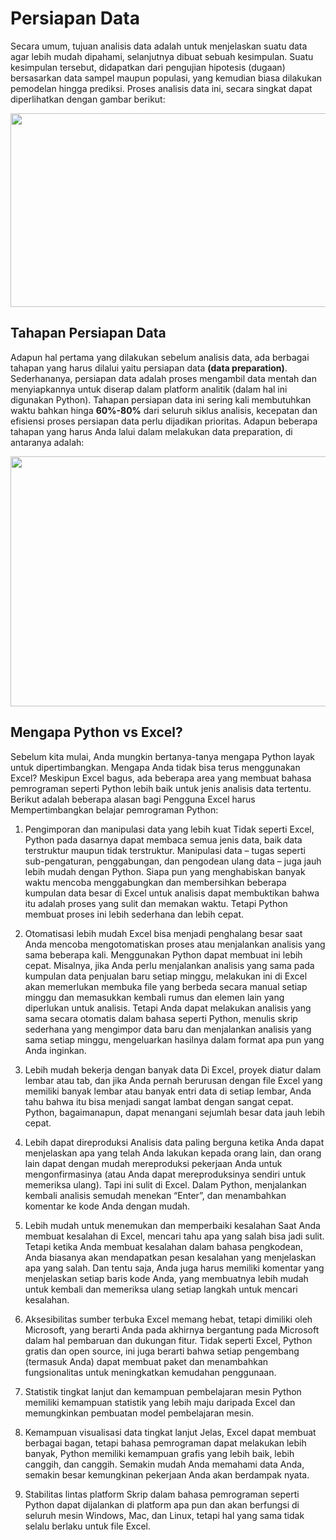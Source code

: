 # Persiapan Data

Secara umum, tujuan analisis data adalah untuk menjelaskan suatu data agar lebih mudah dipahami, selanjutnya dibuat sebuah kesimpulan. Suatu kesimpulan tersebut, didapatkan dari pengujian hipotesis (dugaan) bersasarkan data sampel maupun populasi, yang kemudian biasa dilakukan pemodelan hingga prediksi. Proses analisis data ini, secara singkat dapat diperlihatkan dengan gambar berikut:

<center>
<img src="https://github.com/sainzdata/Py_JNE/blob/main/images/Infografic-Data-Analytics-How-To-Process.gif?raw=true" width=800" height="310">
</center>

## Tahapan Persiapan Data

Adapun hal pertama yang dilakukan sebelum analisis data, ada berbagai tahapan yang harus dilalui yaitu persiapan data **(data preparation)**. Sederhananya, persiapan data adalah proses mengambil data mentah dan menyiapkannya untuk diserap dalam platform analitik (dalam hal ini digunakan Python). Tahapan persiapan data ini sering kali membutuhkan waktu bahkan hinga **60%-80%** dari seluruh siklus analisis, kecepatan dan efisiensi proses persiapan data perlu dijadikan prioritas. Adapun beberapa tahapan yang harus Anda lalui dalam melakukan data preparation, di antaranya adalah:

<center>
<img src="https://github.com/sainzdata/Py_JNE/blob/main/images/persiapan_data.png?raw=true" width=800" height="400">
</center>

## Mengapa Python vs Excel?

Sebelum kita mulai, Anda mungkin bertanya-tanya mengapa Python layak untuk dipertimbangkan. Mengapa Anda tidak bisa terus menggunakan Excel? Meskipun Excel bagus, ada beberapa area yang membuat bahasa pemrograman seperti Python lebih baik untuk jenis analisis data tertentu. Berikut adalah beberapa alasan bagi Pengguna Excel harus Mempertimbangkan belajar pemrograman Python: 

1. Pengimporan dan manipulasi data yang lebih kuat
Tidak seperti Excel, Python pada dasarnya dapat membaca semua jenis data, baik data terstruktur maupun tidak terstruktur. Manipulasi data – tugas seperti sub-pengaturan, penggabungan, dan pengodean ulang data – juga jauh lebih mudah dengan Python. Siapa pun yang menghabiskan banyak waktu mencoba menggabungkan dan membersihkan beberapa kumpulan data besar di Excel untuk analisis dapat membuktikan bahwa itu adalah proses yang sulit dan memakan waktu. Tetapi Python membuat proses ini lebih sederhana dan lebih cepat.

2. Otomatisasi lebih mudah
Excel bisa menjadi penghalang besar saat Anda mencoba mengotomatiskan proses atau menjalankan analisis yang sama beberapa kali. Menggunakan Python dapat membuat ini lebih cepat. Misalnya, jika Anda perlu menjalankan analisis yang sama pada kumpulan data penjualan baru setiap minggu, melakukan ini di Excel akan memerlukan membuka file yang berbeda secara manual setiap minggu dan memasukkan kembali rumus dan elemen lain yang diperlukan untuk analisis. Tetapi Anda dapat melakukan analisis yang sama secara otomatis dalam bahasa seperti Python, menulis skrip sederhana yang mengimpor data baru dan menjalankan analisis yang sama setiap minggu, mengeluarkan hasilnya dalam format apa pun yang Anda inginkan.

3. Lebih mudah bekerja dengan banyak data
Di Excel, proyek diatur dalam lembar atau tab, dan jika Anda pernah berurusan dengan file Excel yang memiliki banyak lembar atau banyak entri data di setiap lembar, Anda tahu bahwa itu bisa menjadi sangat lambat dengan sangat cepat. Python, bagaimanapun, dapat menangani sejumlah besar data jauh lebih cepat.

4. Lebih dapat direproduksi
Analisis data paling berguna ketika Anda dapat menjelaskan apa yang telah Anda lakukan kepada orang lain, dan orang lain dapat dengan mudah mereproduksi pekerjaan Anda untuk mengonfirmasinya (atau Anda dapat mereproduksinya sendiri untuk memeriksa ulang). Tapi ini sulit di Excel. Dalam Python, menjalankan kembali analisis semudah menekan "Enter", dan menambahkan komentar ke kode Anda dengan mudah.

5. Lebih mudah untuk menemukan dan memperbaiki kesalahan
Saat Anda membuat kesalahan di Excel, mencari tahu apa yang salah bisa jadi sulit. Tetapi ketika Anda membuat kesalahan dalam bahasa pengkodean, Anda biasanya akan mendapatkan pesan kesalahan yang menjelaskan apa yang salah. Dan tentu saja, Anda juga harus memiliki komentar yang menjelaskan setiap baris kode Anda, yang membuatnya lebih mudah untuk kembali dan memeriksa ulang setiap langkah untuk mencari kesalahan.

6. Aksesibilitas sumber terbuka
Excel memang hebat, tetapi dimiliki oleh Microsoft, yang berarti Anda pada akhirnya bergantung pada Microsoft dalam hal pembaruan dan dukungan fitur. Tidak seperti Excel, Python gratis dan open source, ini juga berarti bahwa setiap pengembang (termasuk Anda) dapat membuat paket dan menambahkan fungsionalitas untuk meningkatkan kemudahan penggunaan.

7. Statistik tingkat lanjut dan kemampuan pembelajaran mesin
Python memiliki kemampuan statistik yang lebih maju daripada Excel dan memungkinkan pembuatan model pembelajaran mesin.

8. Kemampuan visualisasi data tingkat lanjut
Jelas, Excel dapat membuat berbagai bagan, tetapi bahasa pemrograman dapat melakukan lebih banyak, Python memiliki kemampuan grafis yang lebih baik, lebih canggih, dan canggih. Semakin mudah Anda memahami data Anda, semakin besar kemungkinan pekerjaan Anda akan berdampak nyata.

9. Stabilitas lintas platform
Skrip dalam bahasa pemrograman seperti Python dapat dijalankan di platform apa pun dan akan berfungsi di seluruh mesin Windows, Mac, dan Linux, tetapi hal yang sama tidak selalu berlaku untuk file Excel.

